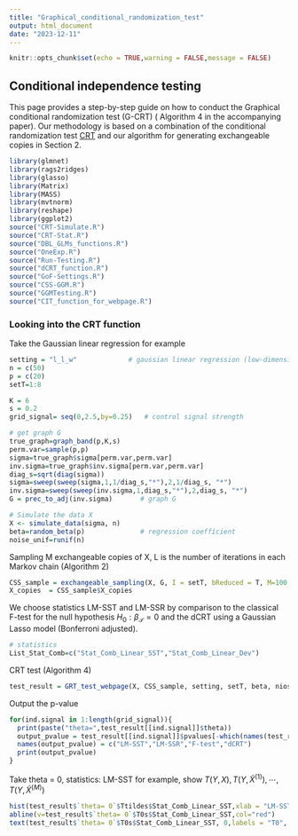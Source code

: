 ```yaml
---
title: "Graphical_conditional_randomization_test"
output: html_document
date: "2023-12-11"
---
```


```r
knitr::opts_chunk$set(echo = TRUE,warning = FALSE,message = FALSE)
```

## Conditional independence testing

This page provides a step-by-step guide on how to conduct the Graphical conditional randomization test (G-CRT) ( Algorithm 4 in the accompanying paper). Our methodology is based on a combination of the conditional randomization test [CRT](https://academic.oup.com/jrsssb/article/80/3/551/7048447) and our algorithm for generating exchangeable copies in Section 2.

```r
library(glmnet)
library(rags2ridges)
library(glasso)
library(Matrix)
library(MASS)
library(mvtnorm)
library(reshape)
library(ggplot2)
source("CRT-Simulate.R")
source("CRT-Stat.R")
source("DBL_GLMs_functions.R")
source("OneExp.R")
source("Run-Testing.R")
source("dCRT_function.R")
source("GoF-Settings.R")
source("CSS-GGM.R")
source("GGMTesting.R")
source("CIT_function_for_webpage.R")
```

### Looking into the CRT function

Take the Gaussian linear regression for example

```r
setting = "l_l_w"             # gaussian linear regression (low-dimensional setting)
n = c(50)             
p = c(20)
setT=1:8

K = 6
s = 0.2
grid_signal= seq(0,2.5,by=0.25)   # control signal strength

# get graph G
true_graph=graph_band(p,K,s)
perm.var=sample(p,p)
sigma=true_graph$sigma[perm.var,perm.var]
inv.sigma=true_graph$inv.sigma[perm.var,perm.var]
diag_s=sqrt(diag(sigma))
sigma=sweep(sweep(sigma,1,1/diag_s,"*"),2,1/diag_s, "*")
inv.sigma=sweep(sweep(inv.sigma,1,diag_s,"*"),2,diag_s, "*")
G = prec_to_adj(inv.sigma)       # graph G

# Simulate the data X
X <- simulate_data(sigma, n)
beta=random_beta(p)              # regression coefficient
noise_unif=runif(n)
```

Sampling M exchangeable copies of X, L is the number of iterations in each Markov chain (Algorithm 2)

```r
CSS_sample = exchangeable_sampling(X, G, I = setT, bReduced = T, M=100, L=3)
X_copies  = CSS_sample$X_copies
```

We choose statistics LM-SST and LM-SSR by comparison to the classical F-test for the null hypothesis $H_0: \beta_{\mathcal{T}}=0$ and the dCRT using a Gaussian Lasso model (Bonferroni adjusted). 

```r
# statistics
List_Stat_Comb=c("Stat_Comb_Linear_SST","Stat_Comb_Linear_Dev")
```

CRT test (Algorithm 4)

```r
test_result = GRT_test_webpage(X, CSS_sample, setting, setT, beta, niose_unif, grid_signal, List_Stat_Comb,IncludeBaseline = T)
```

Output the p-value

```r
for(ind.signal in 1:length(grid_signal)){
  print(paste("theta=",test_result[[ind.signal]]$theta))
  output_pvalue = test_result[[ind.signal]]$pvalues[-which(names(test_result[[ind.signal]]$pvalues)=="dCRT_RF")]
  names(output_pvalue) = c("LM-SST","LM-SSR","F-test","dCRT")
  print(output_pvalue)
}
```

Take theta = 0, statistics: LM-SST for example, show $T(Y, X), T(Y, \tilde{X}^{(1)}),  \cdots, T(Y, \tilde{X}^{(M)})$

```r
hist(test_result$`theta= 0`$Ttildes$Stat_Comb_Linear_SST,xlab = "LM-SST_Ttilde",main="Histogram of LM-SST_Ttilde")
abline(v=test_result$`theta= 0`$T0s$Stat_Comb_Linear_SST,col="red")
text(test_result$`theta= 0`$T0s$Stat_Comb_Linear_SST, 0,labels = "T0", pos = 3, col = "red")
```
